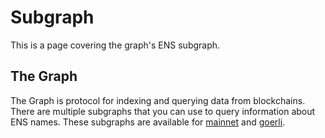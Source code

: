 
# Subgraph

<WIP />

This is a page covering the graph's ENS subgraph.

## The Graph

The Graph is protocol for indexing and querying data from blockchains. There are multiple subgraphs that you can use to query information about ENS names.
These subgraphs are available for [mainnet](https://api.thegraph.com/subgraphs/name/ensdomains/ens) and [goerli](https://api.thegraph.com/subgraphs/name/ensdomains/ensgoerli).
